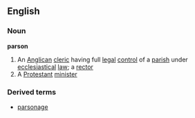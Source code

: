 ==English==
===Noun===
'''parson'''
#An [[Anglican]] [[cleric]] having full [[legal]] [[control]] of a [[parish]] under [[ecclesiastical]] [[law]]; a [[rector]]
#A [[Protestant]] [[minister]]
===Derived terms===
*[[parsonage]]